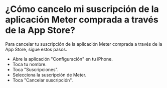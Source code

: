 # ¿Cómo cancelo mi suscripción de la aplicación Meter comprada a través de la App Store?

Para cancelar tu suscripción de la  aplicación Meter comprada a través de la App Store, sigue estos pasos.

* Abre la aplicación "Configuración" en tu iPhone.
* Toca tu nombre.
* Toca "Suscripciones".
* Selecciona la suscripción de Meter.
* Toca "Cancelar suscripción".
